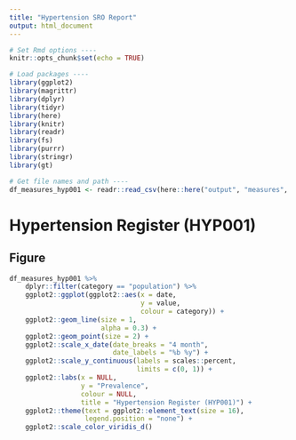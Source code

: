 ```yaml
---
title: "Hypertension SRO Report"
output: html_document
---
```


```r
# Set Rmd options ----
knitr::opts_chunk$set(echo = TRUE)

# Load packages ----
library(ggplot2)
library(magrittr)
library(dplyr)
library(tidyr)
library(here)
library(knitr)
library(readr)
library(fs)
library(purrr)
library(stringr)
library(gt)
```

```r
# Get file names and path ----
df_measures_hyp001 <- readr::read_csv(here::here("output", "measures", "measures_hyp001.csv"))
```

# Hypertension Register (HYP001)

## Figure
```r

df_measures_hyp001 %>%
    dplyr::filter(category == "population") %>%
    ggplot2::ggplot(ggplot2::aes(x = date,
                                 y = value,
                                 colour = category)) +
    ggplot2::geom_line(size = 1,
                       alpha = 0.3) +
    ggplot2::geom_point(size = 2) +
    ggplot2::scale_x_date(date_breaks = "4 month",
                          date_labels = "%b %y") +
    ggplot2::scale_y_continuous(labels = scales::percent,
                                limits = c(0, 1)) +
    ggplot2::labs(x = NULL,
                  y = "Prevalence",
                  colour = NULL,
                  title = "Hypertension Register (HYP001)") +
    ggplot2::theme(text = ggplot2::element_text(size = 16),
                   legend.position = "none") +
    ggplot2::scale_color_viridis_d()

```
